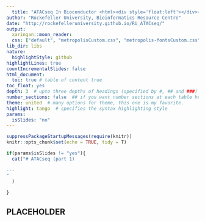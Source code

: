 ```yaml
---
  title: "ATACseq In Bioconductor <html><div style='float:left'></div><hr color='#EB811B' size=1px width=796px></html>"
author: "Rockefeller University, Bioinformatics Resource Centre"
date: "http://rockefelleruniversity.github.io/RU_ATACseq/"
output: 
  xaringan::moon_reader:
  css: ["default", "metropolisCustom.css", "metropolis-fontsCustom.css"]
lib_dir: libs
nature:
  highlightStyle: github
highlightLines: true
countIncrementalSlides: false
html_document:
  toc: true # table of content true
toc_float: yes
depth: 3  # upto three depths of headings (specified by #, ## and ###)
number_sections: false  ## if you want number sections at each table header
theme: united  # many options for theme, this one is my favorite.
highlight: tango  # specifies the syntax highlighting style
params:
  isSlides: "no"
---
```

  
  ```r
suppressPackageStartupMessages(require(knitr))
knitr::opts_chunk$set(echo = TRUE, tidy = T)
```

```r
if(params$isSlides != "yes"){
  cat("# ATACseq (part 1) 

---
"    
  )
  
}

```


## PLACEHOLDER